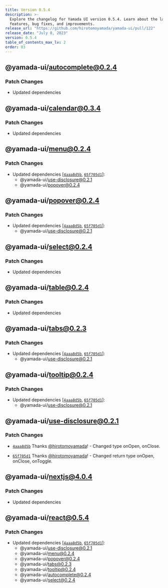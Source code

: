 ```yaml
---
title: Version 0.5.4
description: >-
  Explore the changelog for Yamada UI version 0.5.4. Learn about the latest
  features, bug fixes, and improvements.
release_url: "https://github.com/hirotomoyamada/yamada-ui/pull/122"
release_date: "July 8, 2023"
version: 0.5.4
table_of_contents_max_lv: 2
order: 83
---
```


## @yamada-ui/autocomplete@0.2.4

### Patch Changes

- Updated dependencies

## @yamada-ui/calendar@0.3.4

### Patch Changes

- Updated dependencies

## @yamada-ui/menu@0.2.4

### Patch Changes

- Updated dependencies \[[`4aaa8d5b`](https://github.com/hirotomoyamada/yamada-ui/commit/4aaa8d5b280485885822abdf94dc347d45eac8b3), [`65f705d1`](https://github.com/hirotomoyamada/yamada-ui/commit/65f705d1bca8c3d4c66dd06e7f9a28a08ad95516)]:
  - @yamada-ui/use-disclosure@0.2.1
  - @yamada-ui/popover@0.2.4

## @yamada-ui/popover@0.2.4

### Patch Changes

- Updated dependencies \[[`4aaa8d5b`](https://github.com/hirotomoyamada/yamada-ui/commit/4aaa8d5b280485885822abdf94dc347d45eac8b3), [`65f705d1`](https://github.com/hirotomoyamada/yamada-ui/commit/65f705d1bca8c3d4c66dd06e7f9a28a08ad95516)]:
  - @yamada-ui/use-disclosure@0.2.1

## @yamada-ui/select@0.2.4

### Patch Changes

- Updated dependencies

## @yamada-ui/table@0.2.4

### Patch Changes

- Updated dependencies

## @yamada-ui/tabs@0.2.3

### Patch Changes

- Updated dependencies \[[`4aaa8d5b`](https://github.com/hirotomoyamada/yamada-ui/commit/4aaa8d5b280485885822abdf94dc347d45eac8b3), [`65f705d1`](https://github.com/hirotomoyamada/yamada-ui/commit/65f705d1bca8c3d4c66dd06e7f9a28a08ad95516)]:
  - @yamada-ui/use-disclosure@0.2.1

## @yamada-ui/tooltip@0.2.4

### Patch Changes

- Updated dependencies \[[`4aaa8d5b`](https://github.com/hirotomoyamada/yamada-ui/commit/4aaa8d5b280485885822abdf94dc347d45eac8b3), [`65f705d1`](https://github.com/hirotomoyamada/yamada-ui/commit/65f705d1bca8c3d4c66dd06e7f9a28a08ad95516)]:
  - @yamada-ui/use-disclosure@0.2.1

## @yamada-ui/use-disclosure@0.2.1

### Patch Changes

- [`4aaa8d5b`](https://github.com/hirotomoyamada/yamada-ui/commit/4aaa8d5b280485885822abdf94dc347d45eac8b3) Thanks [@hirotomoyamada](https://github.com/hirotomoyamada)! - Changed type onOpen, onClose.

- [`65f705d1`](https://github.com/hirotomoyamada/yamada-ui/commit/65f705d1bca8c3d4c66dd06e7f9a28a08ad95516) Thanks [@hirotomoyamada](https://github.com/hirotomoyamada)! - Changed return type onOpen, onClose, onToggle.

## @yamada-ui/nextjs@4.0.4

### Patch Changes

- Updated dependencies

## @yamada-ui/react@0.5.4

### Patch Changes

- Updated dependencies \[[`4aaa8d5b`](https://github.com/hirotomoyamada/yamada-ui/commit/4aaa8d5b280485885822abdf94dc347d45eac8b3), [`65f705d1`](https://github.com/hirotomoyamada/yamada-ui/commit/65f705d1bca8c3d4c66dd06e7f9a28a08ad95516)]:
  - @yamada-ui/use-disclosure@0.2.1
  - @yamada-ui/menu@0.2.4
  - @yamada-ui/popover@0.2.4
  - @yamada-ui/tabs@0.2.3
  - @yamada-ui/tooltip@0.2.4
  - @yamada-ui/autocomplete@0.2.4
  - @yamada-ui/select@0.2.4

